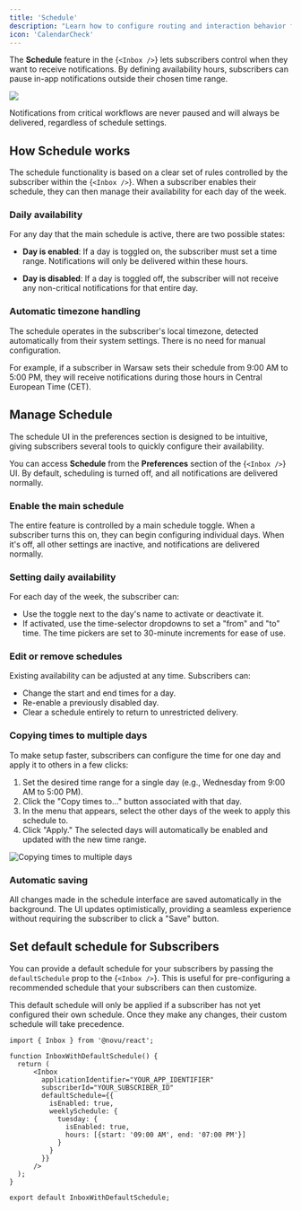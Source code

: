 ```yaml
---
title: 'Schedule'
description: "Learn how to configure routing and interaction behavior for notifications using routerPush and click handlers."
icon: 'CalendarCheck'
---
```


The **Schedule** feature in the <Method href="/platform/inbox/overview">{`<Inbox />`}</Method> lets subscribers control when they want to receive notifications. By defining availability hours, subscribers can pause in-app notifications outside their chosen time range.

![](/images/inbox/schedule.png)

<Callout>Notifications from critical workflows are never paused and will always be delivered, regardless of schedule settings.</Callout>

## How Schedule works

The schedule functionality is based on a clear set of rules controlled by the subscriber within the <Method href="/platform/inbox/overview">{`<Inbox />`}</Method>. When a subscriber enables their schedule, they can then manage their availability for each day of the week.

### Daily availability
For any day that the main schedule is active, there are two possible states:

- **Day is enabled**: If a day is toggled on, the subscriber must set a time range. Notifications will only be delivered within these hours.

- **Day is disabled**: If a day is toggled off, the subscriber will not receive any non-critical notifications for that entire day.

### Automatic timezone handling

The schedule operates in the subscriber's local timezone, detected automatically from their system settings. There is no need for manual configuration.

For example, if a subscriber in Warsaw sets their schedule from 9:00 AM to 5:00 PM, they will receive notifications during those hours in Central European Time (CET).

## Manage Schedule

The schedule UI in the preferences section is designed to be intuitive, giving subscribers several tools to quickly configure their availability.

You can access **Schedule** from the **Preferences** section of the <Method href="/platform/inbox/overview">{`<Inbox />`}</Method> UI. By default, scheduling is turned off, and all notifications are delivered normally.

### Enable the main schedule

The entire feature is controlled by a main schedule toggle. When a subscriber turns this on, they can begin configuring individual days. When it's off, all other settings are inactive, and notifications are delivered normally.

### Setting daily availability

For each day of the week, the subscriber can:

- Use the toggle next to the day's name to activate or deactivate it.
- If activated, use the time-selector dropdowns to set a "from" and "to" time. The time pickers are set to 30-minute increments for ease of use.

### Edit or remove schedules

Existing availability can be adjusted at any time. Subscribers can:
- Change the start and end times for a day.
- Re-enable a previously disabled day.
- Clear a schedule entirely to return to unrestricted delivery.

### Copying times to multiple days

To make setup faster, subscribers can configure the time for one day and apply it to others in a few clicks:

1. Set the desired time range for a single day (e.g., Wednesday from 9:00 AM to 5:00 PM).
2. Click the "Copy times to..." button associated with that day.
3. In the menu that appears, select the other days of the week to apply this schedule to.
4. Click "Apply." The selected days will automatically be enabled and updated with the new time range.

![Copying times to multiple days](/images/inbox/schedule.gif)

### Automatic saving

All changes made in the schedule interface are saved automatically in the background. The UI updates optimistically, providing a seamless experience without requiring the subscriber to click a "Save" button.

## Set default schedule for Subscribers

You can provide a default schedule for your subscribers by passing the `defaultSchedule` prop to the <Method href="/platform/inbox/overview">{`<Inbox />`}</Method>. This is useful for pre-configuring a recommended schedule that your subscribers can then customize.

This default schedule will only be applied if a subscriber has not yet configured their own schedule. Once they make any changes, their custom schedule will take precedence.

```tsx
import { Inbox } from '@novu/react';

function InboxWithDefaultSchedule() {
  return (
      <Inbox
        applicationIdentifier="YOUR_APP_IDENTIFIER"
        subscriberId="YOUR_SUBSCRIBER_ID"
        defaultSchedule={{
          isEnabled: true,
          weeklySchedule: {
            tuesday: {
              isEnabled: true,
              hours: [{start: '09:00 AM', end: '07:00 PM'}]
            }
          }
        }}
      />
  );
}

export default InboxWithDefaultSchedule;
```
